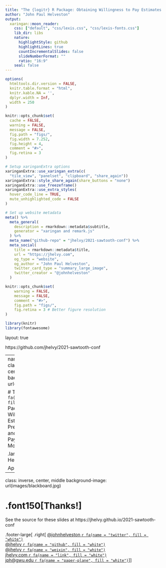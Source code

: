 ```yaml
---
title: "The {logitr} R Package: Obtaining Willingness to Pay Estimates from Preference Space and Willingness to Pay Space Utility Models"
author: "John Paul Helveston"
output:
  xaringan::moon_reader:
    css: ["default", "css/lexis.css", "css/lexis-fonts.css"]
    lib_dir: libs
    nature:
      highlightStyle: github
      highlightLines: true
      countIncrementalSlides: false
      slideNumberFormat: ""
      ratio: "16:9"
    seal: false
---
```


```r
options(
  htmltools.dir.version = FALSE,
  knitr.table.format = "html",
  knitr.kable.NA = '',
  dplyr.width = Inf,
  width = 250
)

knitr::opts_chunk$set(
  cache = FALSE,
  warning = FALSE,
  message = FALSE,
  fig.path = "figs/",
  fig.width = 7.252,
  fig.height = 4,
  comment = "#>",
  fig.retina = 3
)

# Setup xaringanExtra options
xaringanExtra::use_xaringan_extra(c(
  "tile_view", "panelset", "clipboard", "share_again"))
xaringanExtra::style_share_again(share_buttons = "none")
xaringanExtra::use_freezeframe()
xaringanExtra::use_extra_styles(
  hover_code_line = TRUE,
  mute_unhighlighted_code = FALSE
)

# Set up website metadata
meta() %>%
  meta_general(
    description = rmarkdown::metadata$subtitle,
    generator = "xaringan and remark.js"
  ) %>%
  meta_name("github-repo" = "jhelvy/2021-sawtooth-conf") %>%
  meta_social(
    title = rmarkdown::metadata$title,
    url = "https://jhelvy.com",
    og_type = "website",
    og_author = "John Paul Helveston",
    twitter_card_type = "summary_large_image",
    twitter_creator = "@johnhelveston"
  )

knitr::opts_chunk$set(
    warning = FALSE,
    message = FALSE,
    comment = "#>",
    fig.path = "figs/",
    fig.retina = 3 # Better figure resolution
)

library(knitr)
library(fontawesome)
```

layout: true

<!-- this adds the link footer to all slides, depends on my-footer class in css-->

<div class="footer-small">
<span>
https://github.com/jhelvy/2021-sawtooth-conf
</span>
</div>

---
name: title-slide
class: inverse, center, middle
background-image: url(images/blue1.jpg)

# The {logitr} `r fa("r-project", fill = "white")` Package: Obtaining Willingness to Pay Estimates from Preference Space and Willingness to Pay Space Utility Models

.large[by John Paul Helveston]

April 20, 2021













---
class: inverse, center, middle
background-image: url(images/blackboard.jpg)

# .font150[Thanks!]

See the source for these slides at https://jhelvy.github.io/2021-sawtooth-conf

.footer-large[
.right[
[@johnhelveston `r fa(name = "twitter", fill = "white")`](http://twitter.com/JohnHelveston)<br>
[@jhelvy `r fa(name = "github", fill = "white")`](http://github.com/jhelvy)<br>
[@jhelvy `r fa(name = "weixin", fill = "white")`](https://filedn.com/lYURdAnVcCykBHec07i0c6j/images/wechat.png)<br>
[jhelvy.com `r fa(name = "link", fill = "white")`](https://www.jhelvy.com)<br>
[jph@gwu.edu `r fa(name = "paper-plane", fill = "white")`](mailto:jph@gwu.edu)
]]
